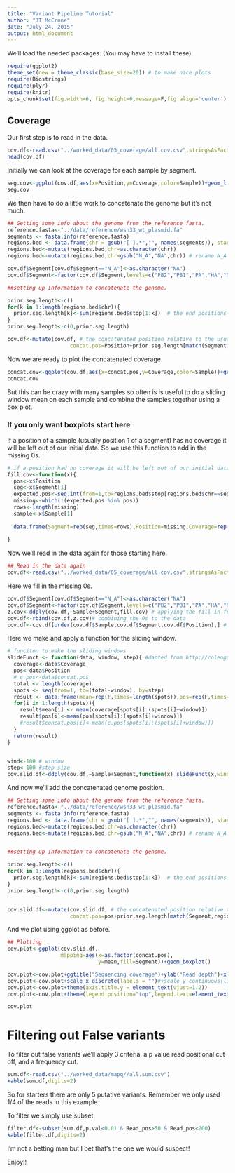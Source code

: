 ```yaml
---
title: "Variant Pipeline Tutorial"
author: "JT McCrone"
date: "July 24, 2015"
output: html_document
---
```


We'll load the needed packages. (You may have to install these)
```r
require(ggplot2)
theme_set(new = theme_classic(base_size=20)) # to make nice plots
require(Biostrings)
require(plyr)
require(knitr)
opts_chunk$set(fig.width=6, fig.height=6,message=F,fig.align='center')

```

## Coverage

Our first step is to read in the data.

```r
cov.df<-read.csv("../worked_data/05_coverage/all.cov.csv",stringsAsFactor=F)
head(cov.df)
```

Initially we can look at the coverage for each sample by segment.

```r
seg.cov<-ggplot(cov.df,aes(x=Position,y=Coverage,color=Sample))+geom_line()+facet_wrap(~Segment)
seg.cov
```

We then have to do a little work to concatenate the genome but it's not much.

```r
## Getting some info about the genome from the reference fasta.
reference.fasta<-"../data/reference/wsn33_wt_plasmid.fa"
segments <- fasta.info(reference.fasta)
regions.bed <- data.frame(chr = gsub("[ ].*","", names(segments)), start=1, stop=segments, row.names=NULL)
regions.bed<-mutate(regions.bed,chr=as.character(chr))
regions.bed<-mutate(regions.bed,chr=gsub("N_A","NA",chr)) # rename N_A segment to NA

cov.df$Segment[cov.df$Segment=="N_A"]<-as.character("NA")
cov.df$Segment<-factor(cov.df$Segment,levels=c("PB2","PB1","PA","HA","NP","NA","M","NS"))

##setting up information to concatenate the genome.

prior.seg.length<-c()
for(k in 1:length(regions.bed$chr)){ 
  prior.seg.length[k]<-sum(regions.bed$stop[1:k])  # the end positions of each segment relative to one sequence not including the trimming step
}
prior.seg.length<-c(0,prior.seg.length)

cov.df<-mutate(cov.df, # the concatenated position relative to the usual order
                    concat.pos=Position+prior.seg.length[match(Segment,regions.bed$chr)])
```

Now we are ready to plot the concatenated coverage.

```r
concat.cov<-ggplot(cov.df,aes(x=concat.pos,y=Coverage,color=Sample))+geom_line()+xlab("Concatenated position")+scale_x_discrete(labels = "")
concat.cov
```

But this can be crazy with many samples so often is is useful to do a sliding window mean on each sample and combine the samples together using a box plot.

### If you only want boxplots start here

If a position of a sample (usually position 1 of a segment) has no coverage it will be left out of our initial data. So we use this function to add in the missing 0s.
```r
# if a position had no coverage it will be left out of our initial data.  This can lead to a shift in the box plots of different samples. So we use this function to add in the missing 0s.
fill.cov<-function(x){
  pos<-x$Position
  seg<-x$Segment[1]
  expected.pos<-seq.int(from=1,to=regions.bed$stop[regions.bed$chr==seg],by=1)
  missing<-which(!(expected.pos %in% pos))
  rows<-length(missing)
  sample<-x$Sample[1]
  
  data.frame(Segment=rep(seg,times=rows),Position=missing,Coverage=rep(0,times=rows),Sample=rep(sample,times=rows))
  
}
```
Now we'll read in the data again for those starting here.
```r
## Read in the data again
cov.df<-read.csv("../worked_data/05_coverage/all.cov.csv",stringsAsFactor=F)
```

Here we fill in the missing 0s.
```r
cov.df$Segment[cov.df$Segment=="N_A"]<-as.character("NA")
cov.df$Segment<-factor(cov.df$Segment,levels=c("PB2","PB1","PA","HA","NP","NA","M","NS"))
z.cov<-ddply(cov.df,~Sample+Segment,fill.cov) # applying the fill in function
cov.df<-rbind(cov.df,z.cov)# combining the 0s to the data
cov.df<-cov.df[order(cov.df$Sample,cov.df$Segment,cov.df$Position),] # reorder to account for the added data
```
Here we make and apply a function for the sliding window.
```r
# funciton to make the sliding windows
slideFunct <- function(data, window, step){ #dapted from http://coleoguy.blogspot.com/2014/04/sliding-window-analysis.html
  coverage<-data$Coverage
  pos<-data$Position
  # c.pos<-data$concat.pos
  total <- length(coverage)
  spots <- seq(from=1, to=(total-window), by=step)
  result <- data.frame(mean=rep(F,times=length(spots)),pos=rep(F,times=length(spots)))
  for(i in 1:length(spots)){
    result$mean[i] <- mean(coverage[spots[i]:(spots[i]+window)])
    result$pos[i]<-mean(pos[spots[i]:(spots[i]+window)])
    #result$concat.pos[i]<-mean(c.pos[spots[i]:(spots[i]+window)])
  }
  return(result)
}


wind<-100 # window
step<-100 #step size
cov.slid.df<-ddply(cov.df,~Sample+Segment,function(x) slideFunct(x,window = wind,step=step)) # applies the sliding window
```

And now we'll add the concatenated genome position.
```r
## Getting some info about the genome from the reference fasta.
reference.fasta<-"../data/reference/wsn33_wt_plasmid.fa"
segments <- fasta.info(reference.fasta)
regions.bed <- data.frame(chr = gsub("[ ].*","", names(segments)), start=1, stop=segments, row.names=NULL)
regions.bed<-mutate(regions.bed,chr=as.character(chr))
regions.bed<-mutate(regions.bed,chr=gsub("N_A","NA",chr)) # rename N_A segment to NA


##setting up information to concatenate the genome.

prior.seg.length<-c()
for(k in 1:length(regions.bed$chr)){ 
  prior.seg.length[k]<-sum(regions.bed$stop[1:k])  # the end positions of each segment relative to one sequence not including the trimming step
}
prior.seg.length<-c(0,prior.seg.length)


cov.slid.df<-mutate(cov.slid.df, # the concatenated position relative to the usual order
                    concat.pos=pos+prior.seg.length[match(Segment,regions.bed$chr)]) # position is relative to each segement
```

And we plot using ggplot as before.


```r
## Plotting
cov.plot<-ggplot(cov.slid.df,
                 mapping=aes(x=as.factor(concat.pos),
                             y=mean,fill=Segment))+geom_boxplot()

cov.plot<-cov.plot+ggtitle("Sequencing coverage")+ylab("Read depth")+xlab("")+xlab("Concatenated Genome Position")
cov.plot<-cov.plot+scale_x_discrete(labels = "")#+scale_y_continuous(limits=c(0,35000),breaks=c(10000,20000,30000))
cov.plot<-cov.plot+theme(axis.title.y = element_text(vjust=1.2))
cov.plot<-cov.plot+theme(legend.position="top",legend.text=element_text(size=18))

cov.plot
```

# Filtering out False variants

To filter out false variants we'll apply 3 criteria, a p value read positional cut off, and a frequency cut. 

```r
sum.df<-read.csv("../worked_data/mapq//all.sum.csv")
kable(sum.df,digits=2)
```

So for starters there are only 5 putative variants. Remember we only used 1/4 of the reads in this example.

To filter we simply use subset.

```r
filter.df<-subset(sum.df,p.val<0.01 & Read_pos>50 & Read_pos<200)
kable(filter.df,digits=2)
```


I'm not a betting man but I bet that's the one we would suspect!

Enjoy!!
